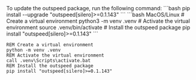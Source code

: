 <Warning>
  To update the outspeed package, run the following command: 
  ```bash 
  pip install --upgrade "outspeed[silero]>=0.1.143" 
  ```
</Warning>

<CodeGroup>
```bash MacOS/Linux
# Create a virtual environment
python3 -m venv .venv
# Activate the virtual environment
source .venv/bin/activate
# Install the outspeed package
pip install "outspeed[silero]>=0.1.143"
```

```batch Windows
REM Create a virtual environment
python -m venv .venv
REM Activate the virtual environment
call .venv\Scripts\activate.bat
REM Install the outspeed package
pip install "outspeed[silero]>=0.1.143"
```

</CodeGroup>
